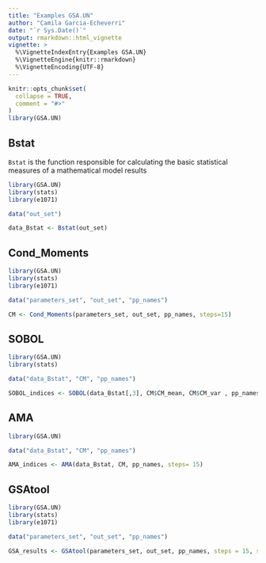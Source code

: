 ```yaml
---
title: "Examples GSA.UN"
author: "Camila Garcia-Echeverri"
date: "`r Sys.Date()`"
output: rmarkdown::html_vignette
vignette: >
  %\VignetteIndexEntry{Examples GSA.UN}
  %\VignetteEngine{knitr::rmarkdown}
  %\VignetteEncoding{UTF-8}
---
```


```r
knitr::opts_chunk$set(
  collapse = TRUE,
  comment = "#>"
)
library(GSA.UN)
```


## Bstat
`Bstat` is the function responsible for calculating the basic statistical measures of a mathematical model results

```r
library(GSA.UN)
library(stats)
library(e1071)

data("out_set")

data_Bstat <- Bstat(out_set)

```

## Cond_Moments

```r
library(GSA.UN)
library(stats)
library(e1071)

data("parameters_set", "out_set", "pp_names")

CM <- Cond_Moments(parameters_set, out_set, pp_names, steps=15)
```



## SOBOL

```r
library(GSA.UN)
library(stats)

data("data_Bstat", "CM", "pp_names")

SOBOL_indices <- SOBOL(data_Bstat[,3], CM$CM_mean, CM$CM_var , pp_names)
```

## AMA

```r
library(GSA.UN)

data("data_Bstat", "CM", "pp_names")

AMA_indices <- AMA(data_Bstat, CM, pp_names, steps= 15)
```

## GSAtool

```r
library(GSA.UN)
library(stats)
library(e1071)

data("parameters_set", "out_set", "pp_names")

GSA_results <- GSAtool(parameters_set, out_set, pp_names, steps = 15, save=FALSE)
```



